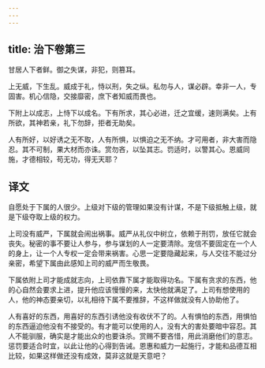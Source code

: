 ```yaml
---
---
---
```

title: 治下卷第三
---



甘居人下者鲜。御之失谋，非犯，则篡耳。

上无威，下生乱。威成于礼，恃以刑，失之纵。私勿与人，谋必辟。幸非一人，专固害。机心信隐，交接靡密，庶下者知威而畏也。

下附上以成志，上恃下以成名。下有所求，其心必进，迁之宜缓，速则满矣。上有所欲，其神若亲，礼下勿辞，拒者无助矣。

人有所好，以好诱之无不取，人有所惧，以惧迫之无不纳。才可用者，非大害而隐忍。其不可制，果大材而亦诛。赏勿吝，以坠其志。罚适时，以警其心。恩威同施，才德相较，苟无功，得无天耶？

## 译文

自愿处于下属的人很少。上级对下级的管理如果没有计谋，不是下级抵触上级，就是下级夺取上级的权力。

上司没有威严，下属就会闹出祸事。威严从礼仪中树立，依赖于刑罚，放任它就会丧失。秘密的事不要让人参与，参与谋划的人一定要清除。宠信不要固定在一个人的身上，让一个人专权一定会带来祸害。心思一定要隐藏起来，与人交往不能过分亲密，希望下属由此感知上司的威严而生敬畏。

下属依附上司才能成就志向，上司依靠下属才能取得功名。下属有贪求的东西，他的心自然会要求上进，提升他应该慢慢的来，太快他就满足了。上司有想使用的人，他的神态要亲切，以礼相待下属不要推辞，不这样做就没有人协助他了。

人有喜好的东西，用喜好的东西引诱他没有收伏不了的。人有惧怕的东西，用惧怕的东西逼迫他没有不接受的。有才能可以使用的人，没有大的害处要暗中容忍。其人不能驯服，确实是才能出众的也要诛杀。赏赐不要吝惜，用此消磨他们的意志。惩罚要适合时宜，以此让他的心得到告诫。恩惠和威力一起施行，才能和品德互相比较，如果这样做还没有成效，莫非这就是天意吧？